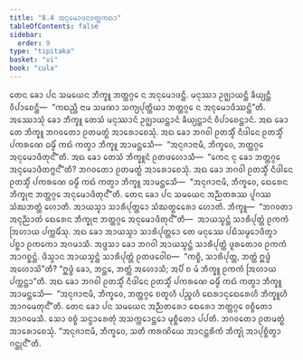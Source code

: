 ```yaml
---
title: "8.4 ᩋᨶᩩᨾᩮᩣᨴᨶᩅᨲ᩠ᨲᨠᨳᩣ"
tableOfContents: false
sidebar:
  order: 9
type: "tipitaka"
basket: "vi"
book: "cula"
---
```



<DynamicBreadcrumb />

<Division number="362" book="cula">

<Paragraph number="1669" book="cula">
ᨲᩮᨶ ᨡᩮᩣ ᨸᨶ ᩈᨾᨿᩮᨶ ᨽᩥᨠ᩠ᨡᩪ ᨽᨲ᩠ᨲᨣ᩠ᨣᩮ ᨶ ᩋᨶᩩᨾᩮᩣᨴᨶ᩠ᨲᩥ. ᨾᨶᩩᩔᩣ ᩏᨩ᩠ᨫᩣᨿᨶ᩠ᨲᩥ ᨡᩥᨿ᩠ᨿᨶ᩠ᨲᩥ ᩅᩥᨸᩣᨧᩮᨶ᩠ᨲᩥ—  “ᨠᨳᨬ᩠ᩉᩥ ᨶᩣᨾ ᩈᨾᨱᩣ ᩈᨠ᩠ᨿᨸᩩᨲ᩠ᨲᩥᨿᩣ ᨽᨲ᩠ᨲᨣ᩠ᨣᩮ ᨶ ᩋᨶᩩᨾᩮᩣᨴᩥᩔᨶ᩠ᨲᩦ”ᨲᩥ. ᩋᩔᩮᩣᩈᩩᩴ ᨡᩮᩣ ᨽᩥᨠ᩠ᨡᩪ ᨲᩮᩈᩴ ᨾᨶᩩᩔᩣᨶᩴ ᩏᨩ᩠ᨫᩣᨿᨶ᩠ᨲᩣᨶᩴ ᨡᩥᨿ᩠ᨿᨶ᩠ᨲᩣᨶᩴ ᩅᩥᨸᩣᨧᩮᨶ᩠ᨲᩣᨶᩴ. ᩋᨳ ᨡᩮᩣ ᨲᩮ ᨽᩥᨠ᩠ᨡᩪ ᨽᨣᩅᨲᩮᩣ ᩑᨲᨾᨲ᩠ᨳᩴ ᩋᩣᩁᩮᩣᨧᩮᩈᩩᩴ. ᩋᨳ ᨡᩮᩣ ᨽᨣᩅᩤ ᩑᨲᩈ᩠ᨾᩥᩴ ᨶᩥᨴᩤᨶᩮ ᩑᨲᩈ᩠ᨾᩥᩴ ᨸᨠᩁᨱᩮ ᨵᨾ᩠ᨾᩥᩴ ᨠᨳᩴ ᨠᨲ᩠ᩅᩣ ᨽᩥᨠ᩠ᨡᩪ ᩋᩣᨾᨶ᩠ᨲᩮᩈᩥ—  “ᩋᨶᩩᨩᩣᨶᩣᨾᩥ, ᨽᩥᨠ᩠ᨡᩅᩮ, ᨽᨲ᩠ᨲᨣ᩠ᨣᩮ ᩋᨶᩩᨾᩮᩣᨴᩥᨲᩩᨶ᩺”ᨲᩥ. ᩋᨳ ᨡᩮᩣ ᨲᩮᩈᩴ ᨽᩥᨠ᩠ᨡᩪᨶᩴ ᩑᨲᨴᩉᩮᩣᩈᩥ—  “ᨠᩮᨶ ᨶᩩ ᨡᩮᩣ ᨽᨲ᩠ᨲᨣ᩠ᨣᩮ ᩋᨶᩩᨾᩮᩣᨴᩥᨲᨻ᩠ᨻᨶ᩺”ᨲᩥ? ᨽᨣᩅᨲᩮᩣ ᩑᨲᨾᨲ᩠ᨳᩴ ᩋᩣᩁᩮᩣᨧᩮᩈᩩᩴ. ᩋᨳ ᨡᩮᩣ ᨽᨣᩅᩤ ᩑᨲᩈ᩠ᨾᩥᩴ ᨶᩥᨴᩤᨶᩮ ᩑᨲᩈ᩠ᨾᩥᩴ ᨸᨠᩁᨱᩮ ᨵᨾ᩠ᨾᩥᩴ ᨠᨳᩴ ᨠᨲ᩠ᩅᩣ ᨽᩥᨠ᩠ᨡᩪ ᩋᩣᨾᨶ᩠ᨲᩮᩈᩥ—  “ᩋᨶᩩᨩᩣᨶᩣᨾᩥ, ᨽᩥᨠ᩠ᨡᩅᩮ, ᨳᩮᩁᩮᨶ ᨽᩥᨠ᩠ᨡᩩᨶᩣ ᨽᨲ᩠ᨲᨣ᩠ᨣᩮ ᩋᨶᩩᨾᩮᩣᨴᩥᨲᩩᨶ᩺”ᨲᩥ.
</Paragraph>

<Paragraph number="1670" book="cula">
ᨲᩮᨶ ᨡᩮᩣ ᨸᨶ ᩈᨾᨿᩮᨶ ᩋᨬ᩠ᨬᨲᩁᩔ ᨸᩪᨣᩔ ᩈᩴᨥᨽᨲ᩠ᨲᩴ ᩉᩮᩣᨲᩥ. ᩋᩣᨿᩈ᩠ᨾᩣ ᩈᩣᩁᩥᨸᩩᨲ᩠ᨲᩮᩣ ᩈᩴᨥᨲ᩠ᨳᩮᩁᩮᩣ ᩉᩮᩣᨲᩥ. ᨽᩥᨠ᩠ᨡᩪ—  “ᨽᨣᩅᨲᩣ ᩋᨶᩩᨬ᩠ᨬᩣᨲᩴ ᨳᩮᩁᩮᨶ ᨽᩥᨠ᩠ᨡᩩᨶᩣ ᨽᨲ᩠ᨲᨣ᩠ᨣᩮ ᩋᨶᩩᨾᩮᩣᨴᩥᨲᩩᨶ᩺”ᨲᩥ—  ᩋᩣᨿᩈ᩠ᨾᨶ᩠ᨲᩴ ᩈᩣᩁᩥᨸᩩᨲ᩠ᨲᩴ ᩑᨠᨠᩴ ᩒᩉᩣᨿ ᨸᨠ᩠ᨠᨾᩥᩴᩈᩩ. ᩋᨳ ᨡᩮᩣ ᩋᩣᨿᩈ᩠ᨾᩣ ᩈᩣᩁᩥᨸᩩᨲ᩠ᨲᩮᩣ ᨲᩮ ᨾᨶᩩᩔᩮ ᨸᨭᩥᩈᨾ᩠ᨾᩮᩣᨴᩥᨲ᩠ᩅᩣ ᨸᨧ᩠ᨨᩣ ᩑᨠᨠᩮᩣ ᩋᨣᨾᩣᩈᩥ. ᩋᨴ᩠ᨴᩈᩣ ᨡᩮᩣ ᨽᨣᩅᩤ ᩋᩣᨿᩈ᩠ᨾᨶ᩠ᨲᩴ ᩈᩣᩁᩥᨸᩩᨲ᩠ᨲᩴ ᨴᩪᩁᨲᩮᩣᩅ ᩑᨠᨠᩴ ᩋᩣᨣᨧ᩠ᨨᨶ᩠ᨲᩴ. ᨴᩥᩈ᩠ᩅᩣᨶ ᩋᩣᨿᩈ᩠ᨾᨶ᩠ᨲᩴ ᩈᩣᩁᩥᨸᩩᨲ᩠ᨲᩴ ᩑᨲᨴᩅᩮᩤᨧ—  “ᨠᨧ᩠ᨧᩥ, ᩈᩣᩁᩥᨸᩩᨲ᩠ᨲ, ᨽᨲ᩠ᨲᩴ ᩍᨴ᩠ᨵᩴ ᩋᩉᩮᩣᩈᩦ”ᨲᩥ? “ᩍᨴ᩠ᨵᩴ ᨡᩮᩣ, ᨽᨶ᩠ᨲᩮ, ᨽᨲ᩠ᨲᩴ ᩋᩉᩮᩣᩈᩥ; ᩋᨸᩥ ᨧ ᨾᩴ ᨽᩥᨠ᩠ᨡᩪ ᩑᨠᨠᩴ ᩒᩉᩣᨿ ᨸᨠ᩠ᨠᨶ᩠ᨲᩣ”ᨲᩥ. ᩋᨳ ᨡᩮᩣ ᨽᨣᩅᩤ ᩑᨲᩈ᩠ᨾᩥᩴ ᨶᩥᨴᩤᨶᩮ ᩑᨲᩈ᩠ᨾᩥᩴ ᨸᨠᩁᨱᩮ ᨵᨾ᩠ᨾᩥᩴ ᨠᨳᩴ ᨠᨲ᩠ᩅᩣ ᨽᩥᨠ᩠ᨡᩪ ᩋᩣᨾᨶ᩠ᨲᩮᩈᩥ—  “ᩋᨶᩩᨩᩣᨶᩣᨾᩥ, ᨽᩥᨠ᩠ᨡᩅᩮ, ᨽᨲ᩠ᨲᨣ᩠ᨣᩮ ᨧᨲᩪᩉᩥ ᨸᨬ᩠ᨧᩉᩥ ᨳᩮᩁᩣᨶᩩᨳᩮᩁᩮᩉᩥ ᨽᩥᨠ᩠ᨡᩪᩉᩥ ᩋᩣᨣᨾᩮᨲᩩᨶ᩺”ᨲᩥ.
</Paragraph>

<Paragraph number="1671" book="cula">
ᨲᩮᨶ ᨡᩮᩣ ᨸᨶ ᩈᨾᨿᩮᨶ ᩋᨬ᩠ᨬᨲᩁᩮᩣ ᨳᩮᩁᩮᩣ ᨽᨲ᩠ᨲᨣ᩠ᨣᩮ ᩅᨧ᩠ᨧᩥᨲᩮᩣ ᩋᩣᨣᨾᩮᩈᩥ. ᩈᩮᩣ ᩅᨧ᩠ᨧᩴ ᩈᨶ᩠ᨵᩣᩁᩮᨲᩩᩴ ᩋᩈᨠ᩠ᨠᩮᩣᨶ᩠ᨲᩮᩣ ᨾᩩᨧ᩠ᨨᩥᨲᩮᩣ ᨸᨸᨲᩥ. ᨽᨣᩅᨲᩮᩣ ᩑᨲᨾᨲ᩠ᨳᩴ ᩋᩣᩁᩮᩣᨧᩮᩈᩩᩴ. “ᩋᨶᩩᨩᩣᨶᩣᨾᩥ, ᨽᩥᨠ᩠ᨡᩅᩮ, ᩈᨲᩥ ᨠᩁᨱᩦᨿᩮ ᩋᩣᨶᨶ᩠ᨲᩁᩥᨠᩴ ᨽᩥᨠ᩠ᨡᩩᩴ ᩋᩣᨸᩩᨧ᩠ᨨᩥᨲ᩠ᩅᩣ ᨣᨶ᩠ᨲᩩᨶ᩺”ᨲᩥ.
</Paragraph>
</Division>
